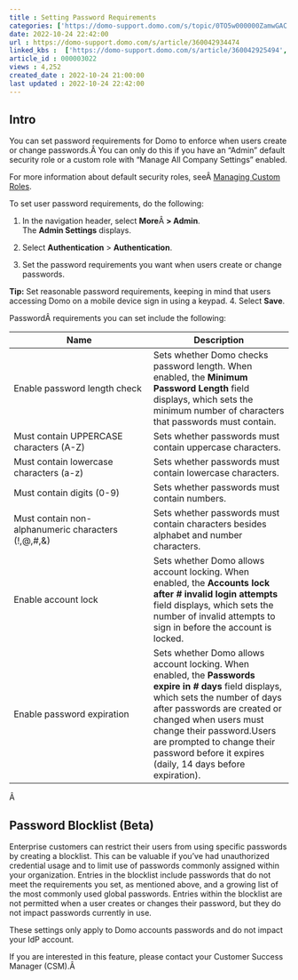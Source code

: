 ```yaml
---
title : Setting Password Requirements
categories: ['https://domo-support.domo.com/s/topic/0TO5w000000ZamwGAC']
date: 2022-10-24 22:42:00
url : https://domo-support.domo.com/s/article/360042934474
linked_kbs :  ['https://domo-support.domo.com/s/article/360042925494', 'https://domo-support.domo.com/s/knowledge-base', 'https://domo-support.domo.com/s/article/360043429953', 'https://domo-support.domo.com/s/article/360043438973', 'https://domo-support.domo.com/s/article/360043429933', 'https://domo-support.domo.com/s/article/360043429693', 'https://domo-support.domo.com/s/article/360042934474', 'https://domo-support.domo.com/s/topic/0TO5w000000ZamwGAC', 'https://domo-support.domo.com/s/article/360043429913']
article_id : 000003022
views : 4,252
created_date : 2022-10-24 21:00:00
last updated : 2022-10-24 22:42:00
---
```




Intro
-----


You can set password requirements for Domo to enforce when users create or change passwords.Â You can only do this if you have an "Admin" default security role or a custom role with "Manage All Company Settings" enabled.


For more information about default security roles, seeÂ [Managing Custom Roles](..\managing_custom_roles\index.html "Security Role Reference").


To set user password requirements, do the following:


1. In the navigation header, select **More**Â **> Admin**.  
The **Admin Settings** displays.


2. Select **Authentication** > **Authentication**.


3. Set the password requirements you want when users create or change passwords.


**Tip:** Set reasonable password requirements, keeping in mind that users accessing Domo on a mobile device sign in using a keypad.
4. Select **Save**.


PasswordÂ requirements you can set include the following:




| Name | Description |
| --- | --- |
| Enable password length check | Sets whether Domo checks password length. When enabled, the **Minimum Password Length** field displays, which sets the minimum number of characters that passwords must contain. |
| Must contain UPPERCASE characters (A-Z) | Sets whether passwords must contain uppercase characters. |
| Must contain lowercase characters (a-z) | Sets whether passwords must contain lowercase characters. |
| Must contain digits (0-9) | Sets whether passwords must contain numbers. |
| Must contain non-alphanumeric characters (!,@,#,&) | Sets whether passwords must contain characters besides alphabet and number characters. |
| Enable account lock | Sets whether Domo allows account locking. When enabled, the **Accounts lock after *#* invalid login attempts** field displays, which sets the number of invalid attempts to sign in before the account is locked. |
| Enable password expiration | Sets whether Domo allows account locking. When enabled, the **Passwords expire in *#* days** field displays, which sets the number of days after passwords are created or changed when users must change their password.Users are prompted to change their password before it expires (daily, 14 days before expiration). |


Â 


Password Blocklist (Beta)
-------------------------


Enterprise customers can restrict their users from using specific passwords by creating a blocklist. This can be valuable if you've had unauthorized credential usage and to limit use of passwords commonly assigned within your organization. Entries in the blocklist include passwords that do not meet the requirements you set, as mentioned above, and a growing list of the most commonly used global passwords. Entries within the blocklist are not permitted when a user creates or changes their password, but they do not impact passwords currently in use.


These settings only apply to Domo accounts passwords and do not impact your IdP account.


If you are interested in this feature, please contact your Customer Success Manager (CSM).Â